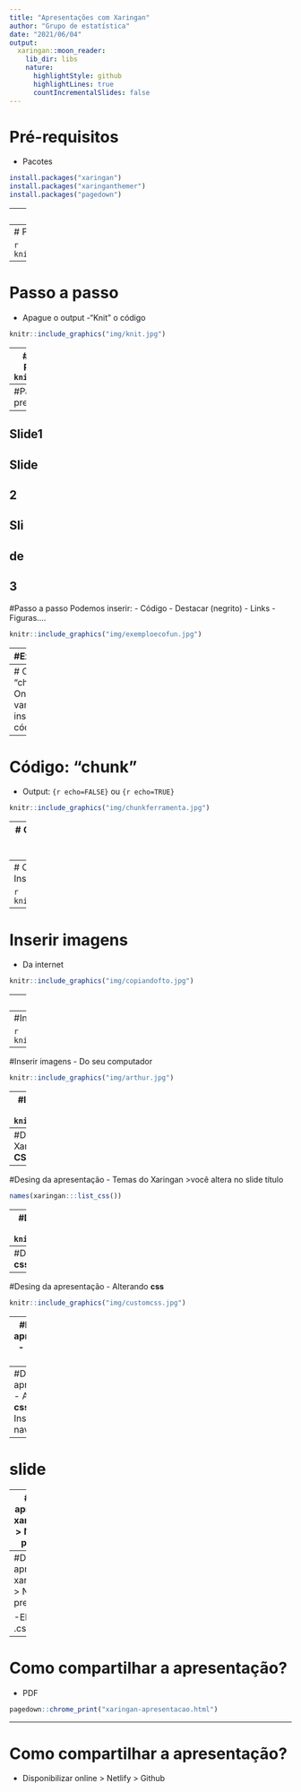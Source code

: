 ```yaml
---
title: "Apresentações com Xaringan"
author: "Grupo de estatística"
date: "2021/06/04"
output:
  xaringan::moon_reader:
    lib_dir: libs
    nature:
      highlightStyle: github
      highlightLines: true
      countIncrementalSlides: false
---
```

# Pré-requisitos
- Pacotes

```r
install.packages("xaringan")
install.packages("xaringanthemer")
install.packages("pagedown")
```
---
# Passo a passo
- Abra um markdown

```r
knitr::include_graphics("img/abrir_markdown.JPG")
```
---
# Passo a passo
- From template > ninja presentation

```r
knitr::include_graphics("img/ninja_presentation.jpg")
```
---
# Passo a passo
- Apague o output
-"Knit" o código
```r
knitr::include_graphics("img/knit.jpg")
```
---
# Passo a passo
- Apresentação inicial
- Podemos modificar essas informações
```r
knitr::include_graphics("img/apresent.jpg")
```
---
#Passo a passo
- O corpo dos slides você vai precisar do [markdown](https://www.rstudio.com/wp-content/uploads/2015/02/rmarkdown-cheatsheet.pdf)
```r
knitr::include_graphics("img/corpo_slides.jpg")
```
---
Slide1
---
Slide
--
2
---
Sli
--
de
--
3
---
#Passo a passo
Podemos inserir:
- Código
- Destacar (negrito)
- Links
- Figuras....


```r
knitr::include_graphics("img/exemploecofun.jpg")
```

---
#Exemplo

O [Ecofun](https://thiagocalvesouza.wixsite.com/ecoffun) é orientado por __Thiago Gonçalves-Souza__ e todo mundo sabe mexer no  `RStudio`

---
# Código: "chunk"
- Onde vamos inserir os códigos
```r
knitr::include_graphics("img/chunk.jpg")
```
---
# Código: "chunk"
- Output: `{r echo=FALSE}` ou `{r echo=TRUE}`
```r
knitr::include_graphics("img/chunkferramenta.jpg")
```
---
# Código: "chunk"
- Inserindo uma tabela

```r
mtcars
```
---
# Código: "chunk"
- Inserindo uma tabela

```r
knitr::kable(mtcars)
```
---
# Inserir imagens
- Da internet

```r
knitr::include_graphics("img/copiandofto.jpg")
```
---
# Inserir imagens
- Da internet

```r
knitr::include_graphics("https://static.wixstatic.com/media/c30fdf_e5102b5c82b04745b754ade80ef11640~mv2.jpeg/v1/crop/x_0,y_8,w_581,h_606/fill/w_282,h_294,al_c,q_80,usm_0.66_1.00_0.01/WhatsApp%20Image%202019-10-07%20at%2018_06_08_jp.webp.jpg")
```
---
#Inserir imagens
- Do seu computador

```r
knitr::include_graphics("img/pasta.jpg")
```

---
#Inserir imagens
- Do seu computador

```r
knitr::include_graphics("img/arthur.jpg")
```

---
#Inserir imagens
- Ajeitar o tamanho
>{r, fig.align='right', out.width="30%"}
```r
knitr::include_graphics("img/arthur.jpg")
```

---
#Desing da apresentação
- Temas do Xaringan
- {xaringanthemer}
- Alterando __CSS__: arquivo __custom.css__
---
#Desing da apresentação
- Temas do Xaringan
>você altera no slide título

```r
names(xaringan:::list_css())
```
---
#Desing da apresentação
- Temas do Xaringan
```r
knitr::include_graphics("img/css.jpg")
```
---
#Desing da apresentação
- Alterando __css__
```r
knitr::include_graphics("img/cssfile.jpg")
```
---
#Desing da apresentação
- Alterando __css__

```r
knitr::include_graphics("img/customcss.jpg")
```
---
#Desing da apresentação
- Alterando __css__

```r
knitr::include_graphics("img/paginacss.jpg")
```
---
#Desing da apresentação
- Alterando __css__
> Inspetor do navegador.

---

# slide

---
#Desing da apresentação
- xaringanthemer
> Ninja themed presentation

```r
knitr::include_graphics("img/xaringtheme.jpg")
```
---
#Desing da apresentação
- xaringanthemer
> Ninja themed presentation

-Ele cria um .css
```r
knitr::include_graphics("img/ocssxt.JPG")
```
---
# Como compartilhar a apresentação?
- PDF
```r
pagedown::chrome_print("xaringan-apresentacao.html")
```
---
# Como compartilhar a apresentação?
- Disponibilizar online
> Netlify
> Github

